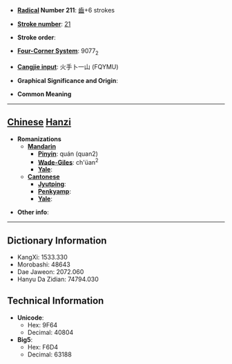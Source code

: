 * '''[[Wiktionary:Chinese radical index| Radical]] Number 211''': [[Wiktionary:Chinese radical index 齒|齒]]+6 strokes

* '''[[Wiktionary:Chinese total strokes index|Stroke number]]''': [[Wiktionary:Chinese total strokes index 21|21]]

* '''Stroke order''': 

* '''[[Wiktionary:Chinese four corner index|Four-Corner System]]''': 9077<sub>2</sub>

* '''[[Wiktionary:Chinese Cangjie index|Cangjie input]]''': 火手卜一山 (FQYMU)

* '''Graphical Significance and Origin''': 

* '''Common Meaning'''

----

== [[Chinese]] [[Hanzi]] ==

* '''Romanizations'''
** '''[[Mandarin]]'''
*** '''[[Pinyin]]''': quán (quan2)
*** '''[[Wade-Giles]]''': ch'üan<sup>2</sup>
*** '''[[Yale]]''': 
** '''[[Cantonese]]'''
*** '''[[Jyutping]]''':
*** '''[[Penkyamp]]''': 
*** '''[[Yale]]''': 

* '''Other info''': 

----

== Dictionary Information ==

* KangXi: 1533.330
* Morobashi: 48643
* Dae Jaweon: 2072.060
* Hanyu Da Zidian: 74794.030

== Technical Information ==

* '''Unicode''':
** Hex: 9F64
** Decimal: 40804
* '''Big5''':
** Hex: F6D4
** Decimal: 63188